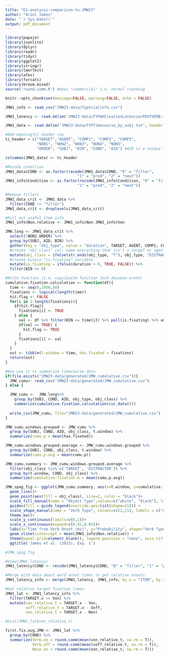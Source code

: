 ```yaml
---
title: "E1-analysis-comparison-to-JMW23"
author: "Ariel James"
date: "`r Sys.Date()`"
output: pdf_document
---
```


```r
library(papaja)
library(jsonlite)
library(dplyr)
library(readr)
library(tidyr)
library(ggplot2)
library(stringr)
library(lmerTest)
library(afex)
library(forcats)
library(broom.mixed)
source('round.comm.R') #does "commercial" i.e. normal rounding

knitr::opts_chunk$set(message=FALSE, warning=FALSE, echo = FALSE)
```

```r
JMW1_info <- read_csv("JMW23-data/fyptrialinfo.csv")

JMW1_latency <- read.delim("JMW23-data/FYPAKFixationLatenciesPOSTVERB.txt", header = TRUE) #it's actual onset times (relative to trial start). 

JMW1_data <- read.delim("JMW23-data/FYPTimecourse_by_subj.txt", header = FALSE, sep = ",")

#Add meaningful header row
tc_header = c("TARGET","AGENT", "COMP1", "COMP2", "COMP3", 
              "NON1", "NON2", "NON3", "NON4", "NON5",
              "ORDER", "SUBJ", "BIN", "COND", "AID") #AID is a unique item number

colnames(JMW1_data) <- tc_header

#Recode condition
JMW1_data$COND <- as.factor(recode(JMW1_data$COND, "0" = "filler", 
                                "1" = "pred", "2" = "neut"))
JMW1_info$Condition <- as.factor(recode(JMW1_info$Condition, "0" = "filler", 
                                "1" = "pred", "2" = "neut"))

#Remove fillers
JMW1_data_crit <- JMW1_data %>%
  filter(COND != "filler")
JMW1_data_crit <- droplevels(JMW1_data_crit)

#Pull out useful item info
JMW1_info$Non.relative <- JMW1_info$Non-JMW1_info$Von


```

```r
JMW.long <- JMW1_data_crit %>%
  select(!NON2:ORDER) %>%
  group_by(SUBJ, AID, BIN) %>%
  gather(key = "obj_type", value = "duration", TARGET, AGENT, COMP1, COMP2, COMP3, NON1) %>%
  #create "obj_class" col: name everything that isn't a targeT or agenT "DISTRACTOR" 
  mutate(obj_class = ifelse(str_ends(obj_type, "T"), obj_type, "DISTRACTOR")) %>%
  #create binary "is.fixating" variable
  mutate(is.fixating = ifelse(duration > 0, TRUE, FALSE)) %>%
  filter(BIN >= 0)
```

```r
#Write function (i.e. copy/paste function Josh deLeeuw wrote)
cumulative.fixation.calculation <- function(df){
  time <- seq(0,1950,50)
  fixations <- logical(length(time))
  hit.flag <- FALSE
  for(i in 1:length(fixations)){
    if(hit.flag){
      fixations[i] <- TRUE
    } else {
      val <- df %>% filter(BIN <= time[i]) %>% pull(is.fixating) %>% any()
      if(val == TRUE) {
        hit.flag <- TRUE
      }
      fixations[i] <- val
    }
  }
  out <- tibble(t.window = time, has.fixated = fixations)
  return(out)
}

#Now use it to summarize timecourse data
if(file.exists("JMW23-data/generated/JMW_cumulative.csv")){
  JMW_cumu<- read_csv("JMW23-data/generated/JMW_cumulative.csv")
} else {

  JMW_cumu <-  JMW.long%>%
    group_by(SUBJ, COND, AID, obj_type, obj_class) %>%
    summarize(cumulative.fixation.calculation(cur_data()))
  
  write_csv(JMW_cumu, file="JMW23-data/generated/JMW_cumulative.csv")
}
```

<!-- Then group by object class to calculate fixation probability for each kind of object, normalizing by the number of objects of that type. -->

```r
JMW_cumu.windows.grouped <- JMW_cumu %>%
  group_by(SUBJ, COND, AID, obj_class, t.window) %>%
  summarize(cumu.p = mean(has.fixated)) 
```

<!-- Then collapse over trials to get a cumulative probability for the whole window for each subject -->

```r
JMW_cumu.windows.grouped.average <- JMW_cumu.windows.grouped %>%
  group_by(SUBJ, COND, obj_class, t.window) %>%
  summarize(cumu.p.avg = mean(cumu.p))
```

<!-- Collapse across subjects to generate the equivalent of the figure from Altmann & Kamide. -->

```r
JMW_cumu.summary <- JMW_cumu.windows.grouped.average %>%
  filter(obj_class %in% c('TARGET', 'DISTRACTOR')) %>%
  group_by(t.window, COND, obj_class) %>%
  summarize(cumulative.fixation.m = mean(cumu.p.avg))
```


```r


JMW_spag_fig <- ggplot(JMW_cumu.summary, aes(x=t.window, y=cumulative.fixation.m, fill=obj_class, shape=COND))+
  geom_line()+
  geom_point(aes(fill = obj_class), size=2, color = "black")+ 
  scale_fill_manual(name = "Object Type",values=c("white", "black"), labels = c("distractor", "target"))+
  guides(fill = guide_legend(override.aes=list(shape=21))) +
  scale_shape_manual(name = "Verb Type", values=c(22,21), labels = c("non-resticting", "restricting"))+
  theme_bw()+
  scale_y_continuous(limits=c(0,1))+
  scale_x_continuous(expand=c(0.01,0.01))+
  labs(x="Time from Verb Onset (ms)", y="Probability", shape="Verb Type", fill="Object Type") +
  geom_vline(xintercept = mean(JMW1_info$Non.relative)) +
  theme(panel.grid=element_blank(), legend.position = "none", axis.title.x = element_blank())+
  ggtitle('James et al. (2023), Exp. 1')

#JMW_spag_fig
```

```r
#View(JMW1_latency)
JMW1_latency$COND <- recode(JMW1_latency$COND, "0" = "filler", "1" = "pred", "2" = "neut")

#Merge with data about word onset times to get relative onsets
JMW1_latency_info <- merge(JMW1_latency, JMW1_info, by.x = "ITEM", by.y = "AID") #in the second spreadsheet, TARGET etc mean the coordinates (now TARGET.y, AGENT.y, etc.). in the first, it means the first fixation time (now TARGET.x, etc.) 

#Get relative target fixation times
JMW1_lat <- JMW1_latency_info %>%
  filter(TARGET.x >= Von) %>%
  mutate(von_relative_t = TARGET.x - Von,
         voff_relative_t = TARGET.x - Voff,
         non_relative_t = TARGET.x - Non)

#hist(JMW1_lat$von_relative_t) 

first.fix.avg.JMW <- JMW1_lat %>%
  group_by(COND) %>%
  summarize(Verb.on = round.comm(mean(von_relative_t, na.rm = T)),
            Verb.off = round.comm(mean(voff_relative_t, na.rm = T)),
            Noun.on = round.comm(mean(non_relative_t, na.rm = T)))
```